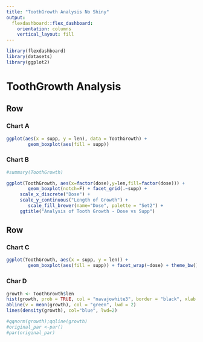 ```yaml
---
title: "ToothGrowth Analysis No Shiny"
output: 
  flexdashboard::flex_dashboard:
    orientation: columns
    vertical_layout: fill
---
```


```r
library(flexdashboard)
library(datasets)
library(ggplot2)
```

ToothGrowth Analysis
=======================================================================

Row
-----------------------------------------------------------------------


### Chart A

```r
ggplot(aes(x = supp, y = len), data = ToothGrowth) + 
        geom_boxplot(aes(fill = supp))

```

### Chart B

```r
#summary(ToothGrowth)

ggplot(ToothGrowth, aes(x=factor(dose),y=len,fill=factor(dose))) +
        geom_boxplot(notch=F) + facet_grid(.~supp) + 
     scale_x_discrete("Dose") + 
     scale_y_continuous("Length of Growth") + 
        scale_fill_brewer(name="Dose", palette = "Set2") +
     ggtitle("Analysis of Tooth Growth - Dose vs Supp")
```

Row
-----------------------------------------------------------------------

### Chart C

```r
ggplot(ToothGrowth, aes(x = supp, y = len)) +
        geom_boxplot(aes(fill = supp)) + facet_wrap(~dose) + theme_bw()

```

### Char D

```r
growth <- ToothGrowth$len
hist(growth, prob = TRUE, col = "navajowhite3", border = "black", xlab = "")
abline(v = mean(growth), col = "green", lwd = 2)
lines(density(growth), col="blue", lwd=2)

#qqnorm(growth);qqline(growth)
#original_par <-par()
#par(original_par)

```




